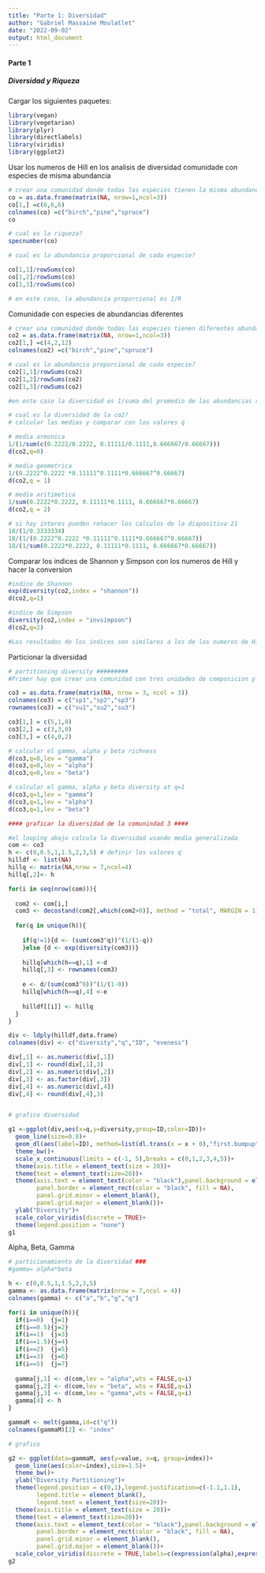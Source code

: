 ---
title: "Parte 1: Diversidad"
author: "Gabriel Massaine Moulatlet"
date: "2022-09-02"
output: html_document
---

#### Parte 1
##### Diversidad y Riqueza

Cargar los siguientes paquetes:
```{r eval=F}
library(vegan)
library(vegetarian)
library(plyr)
library(directlabels)
library(viridis)
library(ggplot2)
```

Usar los numeros de Hill en los analisis de diversidad
comunidade con especies de misma abundancia
```{r eval=FALSE}
# crear una comunidad donde todas las especies tienen la misma abundancia
co = as.data.frame(matrix(NA, nrow=1,ncol=3))
co[1,] =c(6,6,6)
colnames(co) =c("birch","pine","spruce")
co

# cual es la riqueza?
specnumber(co)

# cual es la abundancia proporcional de cada especie?

co[1,1]/rowSums(co)
co[1,2]/rowSums(co)
co[1,3]/rowSums(co)

# en este caso, la abundancia proporcional es 1/R
```

Comunidade con especies de abundancias diferentes
```{r eval=FALSE}
# crear una comunidad donde todas las especies tienen diferentes abundancias
co2 = as.data.frame(matrix(NA, nrow=1,ncol=3))
co2[1,] =c(4,2,12)
colnames(co2) =c("birch","pine","spruce")

# cual es la abundancia proporcional de cada especie?
co2[1,1]/rowSums(co2)
co2[1,2]/rowSums(co2)
co2[1,3]/rowSums(co2)

#en este caso la diversidad es 1/suma del promedio de las abundancias relativas
```

```{r eval=FALSE}

# cual es la diversidad de la co2?
# calcular las medias y comparar con los valores q

# media armonica
1/(1/sum(c(0.2222/0.2222, 0.11111/0.1111,0.666667/0.66667)))
d(co2,q=0)

# media geometrica
1/(0.2222^0.2222 *0.11111^0.1111*0.666667^0.66667)
d(co2,q = 1)

# media aritimetica
1/sum(0.2222*0.2222, 0.11111*0.1111, 0.666667*0.66667)
d(co2,q = 2)

# si hay interes pueden rehacer los calculos de la diapositiva 21
18/(1/0.3333334)
18/(1/(0.2222^0.2222 *0.11111^0.1111*0.666667^0.66667))
18/(1/sum(0.2222*0.2222, 0.11111*0.1111, 0.666667*0.66667))
```

Comparar los indices de Shannon y Simpson con los numeros de Hill y hacer la conversion
```{r eval=FALSE}
#indice de Shannon
exp(diversity(co2,index = "shannon"))
d(co2,q=1)

#indice de Simpson
diversity(co2,index = "invsimpson")
d(co2,q=2)

#Los resultados de los indices son similares a los de los numeros de Hill?
```

Particionar la diversidad
```{r eval=FALSE}
# partitioning diversity #########
#Primer hay que crear una comunidad con tres unidades de composicion y tres spp.

co3 = as.data.frame(matrix(NA, nrow = 3, ncol = 3))
colnames(co3) = c("sp1","sp2","sp3")
rownames(co3) = c("su1","su2","su3")

co3[1,] = c(5,1,0)
co3[2,] = c(3,3,0)
co3[3,] = c(4,0,2)

# calcular el gamma, alpha y beta richness
d(co3,q=0,lev = "gamma")
d(co3,q=0,lev = "alpha")
d(co3,q=0,lev = "beta")

# calcular el gamma, alpha y beta diversity at q=1
d(co3,q=1,lev = "gamma")
d(co3,q=1,lev = "alpha")
d(co3,q=1,lev = "beta")

```

```{r eval=FALSE}
#### graficar la diversidad de la comunindad 3 ####

#el looping abajo calcula la diversidad usando media generalizada
com <- co3
h <- c(0,0.5,1,1.5,2,3,5) # definir los valores q
hilldf <- list(NA)
hillq <- matrix(NA,nrow = 7,ncol=4)
hillq[,2]<- h

for(i in seq(nrow(com))){
  
  com2 <- com[i,]
  com3 <- decostand(com2[,which(com2>0)], method = "total", MARGIN = 1)
  
  for(q in unique(h)){
    
    if(q!=1){d <- (sum(com3^q))^(1/(1-q))
    }else {d <- exp(diversity(com3))}
    
    hillq[which(h==q),1] <-d
    hillq[,3] <- rownames(com3)
    
    e <- d/(sum(com3^0))^(1/(1-0))
    hillq[which(h==q),4] <-e
    
    hilldf[[i]] <- hillq
  }
}

div <- ldply(hilldf,data.frame)
colnames(div) <- c("diversity","q","ID", "eveness")

div[,1] <- as.numeric(div[,1])
div[,1] <- round(div[,1],3)
div[,2] <- as.numeric(div[,2])
div[,3] <- as.factor(div[,3])
div[,4] <- as.numeric(div[,4])
div[,4] <- round(div[,4],3)


# grafico diversidad

g1 <-ggplot(div,aes(x=q,y=diversity,group=ID,color=ID))+
  geom_line(size=0.8)+
  geom_dl(aes(label=ID), method=list(dl.trans(x = x + 0),"first.bumpup",cex=1))+
  theme_bw()+
  scale_x_continuous(limits = c(-1, 5),breaks = c(0,1,2,3,4,5))+
  theme(axis.title = element_text(size = 20))+
  theme(text = element_text(size=20))+
  theme(axis.text = element_text(color = "black"),panel.background = element_blank(),
        panel.border = element_rect(color = "black", fill = NA),
        panel.grid.minor = element_blank(),
        panel.grid.major = element_blank())+
  ylab("Diversity")+
  scale_color_viridis(discrete = TRUE)+
  theme(legend.position = "none")
g1
```

Alpha, Beta, Gamma
```{r eval=FALSE}
# particionamiento de la diversidad ###
#gamma= alpha*beta

h <- c(0,0.5,1,1.5,2,3,5)
gamma <- as.data.frame(matrix(nrow = 7,ncol = 4))
colnames(gamma) <- c("a","b","g","q")

for(i in unique(h)){
  if(i==0)  {j=1}
  if(i==0.5){j=2}
  if(i==1)  {j=3}
  if(i==1.5){j=4}
  if(i==2)  {j=5}
  if(i==3)  {j=6}
  if(i==5)  {j=7}
  
  gamma[j,1] <- d(com,lev = "alpha",wts = FALSE,q=i)
  gamma[j,2] <- d(com,lev = "beta", wts = FALSE,q=i)
  gamma[j,3] <- d(com,lev = "gamma",wts = FALSE,q=i)
  gamma[4] <- h
}

gammaM <- melt(gamma,id=c("q"))
colnames(gammaM)[2] <- "index"

# grafico

g2 <- ggplot(data=gammaM, aes(y=value, x=q, group=index))+
  geom_line(aes(color=index),size=1.5)+
  theme_bw()+
  ylab("Diversity Partitioning")+
  theme(legend.position = c(0,1),legend.justification=c(-1.1,1.1),
        legend.title = element_blank(),
        legend.text = element_text(size=20))+
  theme(axis.title = element_text(size = 20))+
  theme(text = element_text(size=20))+
  theme(axis.text = element_text(color = "black"),panel.background = element_blank(),
        panel.border = element_rect(color = "black", fill = NA),
        panel.grid.minor = element_blank(),
        panel.grid.major = element_blank())+
  scale_color_viridis(discrete = TRUE,labels=c(expression(alpha),expression(beta),expression(gamma)))
g2

```